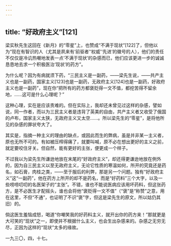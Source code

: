 ```yaml
---
---
---
```

title: “好政府主义”[121]
---




梁实秋先生这回在《新月》的“零星”上，也赞成“不满于现状”[122]了，但他以为“现在有智识的人（尤其是夙来有‘前驱者’‘权威’‘先进’的徽号的人），他们的责任不仅仅是冷讥热嘲地发表一点‘不满于现状’的杂感而已，他们应该更进一步的诚诚恳恳地去求一个积极医治‘现状’的药方”。

为什么呢？因为有病就须下药，“三民主义是一副药，——梁先生说，——共产主义也是一副药，国家主义[123]也是一副药，无政府主义[124]也是一副药，好政府主义也是一副药”，现在你“把所有的药方都褒贬得一文不值，都挖苦得不留余地，……这可是什么心理呢？”

这种心理，实在是应该责难的。但在实际上，我却还未曾见过这样的杂感，譬如说，同一作者，而以为三民主义者是违背了英美的自由，共产主义者又收受了俄国的卢布，国家主义太狭，无政府主义又太空……。所以梁先生的“零星”，是将他所见的杂感的罪状夸大了。

其实是，指摘一种主义的理由的缺点，或因此而生的弊病，虽是并非某一主义者，原也无所不可的。有如被压榨得痛了，就要叫喊，原不必在想出更好的主义之前，就定要咬住牙关。但自然，能有更好的主张，便更成一个样子。

不过我以为梁先生所谦逊地放在末尾的“好政府主义”，却还得更谦逊地放在例外的，因为自三民主义以至无政府主义，无论它性质的寒温如何，所开的究竟还是药名，如石膏，肉桂之类，——至于服后的利弊，那是另一个问题。独有“好政府主义”这“一副药”，他在药方上所开的却不是药名，而是“好药料”三个大字，以及一些唠唠叨叨的名医架子的“主张”。不错，谁也不能说医病应该用坏药料，但这张药方，是不必医生才配摇头，谁也会将他“褒贬得一文不值”（“褒”是“称赞”之意，用在这里，不但“不通”，也证明了不识“褒”字，但这是梁先生的原文，所以姑仍其旧）的。

倘这医生羞恼成怒，喝道“你嘲笑我的好药料主义，就开出你的药方来！”那就更是大可笑的“现状”之一，即使并不根据什么主义，也会生出杂感来的。杂感之无穷无尽，正因为这样的“现状”太多的缘故。

一九三〇，四，十七。